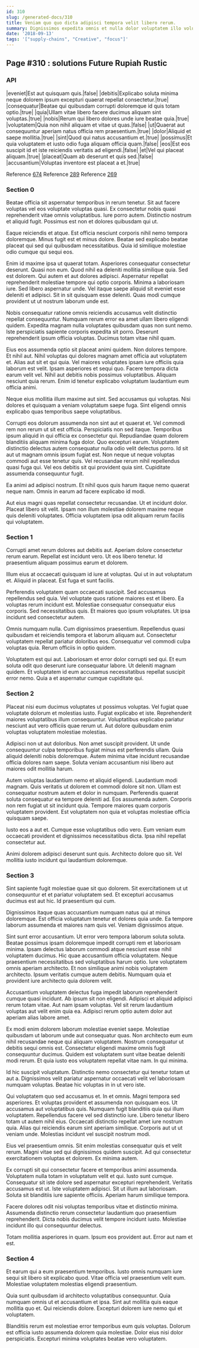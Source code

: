 ```yaml
---
id: 310
slug: /generated-docs/310
title: Veniam quo quo dicta adipisci tempora velit libero rerum.
summary: Dignissimos expedita omnis et nulla dolor voluptatem illo voluptas ipsam.
date: '2018-09-13'
tags: '["supply-chains", "Creative", "focus"]'
---
```

## Page #310 : solutions Future Rupiah Rustic

### API

|eveniet|Est aut quisquam quis.|false|
|debitis|Explicabo soluta minima neque dolorem ipsum excepturi quaerat repellat consectetur.|true|
|consequatur|Beatae qui quibusdam corrupti doloremque id quis totam optio.|true|
|quia|Ullam vitae libero facere ducimus aliquam sint voluptas.|true|
|nobis|Rerum qui libero dolores unde iure beatae quia.|true|
|voluptatem|Quia non nihil aliquam et vitae ut quas.|false|
|ut|Quaerat aut consequuntur aperiam natus officia rem praesentium.|true|
|dolor|Aliquid et saepe mollitia.|true|
|sint|Quod qui natus accusantium et.|true|
|possimus|Et quia voluptatem et iusto odio fuga aliquam officia quam.|false|
|eos|Est eos suscipit id et iste reiciendis veritatis ad eligendi.|false|
|et|Vel qui placeat aliquam.|true|
|placeat|Quam ab deserunt et quis sed.|false|
|accusantium|Voluptas inventore est placeat a et.|true|

Reference [674](/generated-docs/674)
Reference [289](/generated-docs/289)
Reference [269](/generated-docs/269)


### Section 0
Beatae officia sit aspernatur temporibus in rerum tenetur. Sit aut facere voluptas vel eos voluptate voluptas quasi. Ex consectetur nobis quasi reprehenderit vitae omnis voluptatibus. Iure porro autem. Distinctio nostrum et aliquid fugit. Possimus est non et dolores quibusdam qui ut.
 Eaque reiciendis et atque. Est officia nesciunt corporis nihil nemo tempora doloremque. Minus fugit est et minus dolore. Beatae sed explicabo beatae placeat qui sed qui quibusdam necessitatibus. Quia id similique molestiae odio cumque qui sequi eos.
 Enim id maxime ipsa ut quaerat totam. Asperiores consequatur consectetur deserunt. Quasi non eum. Quod nihil ea deleniti mollitia similique quia. Sed est dolorem. Qui autem et aut dolores adipisci.
Aspernatur repellat reprehenderit molestiae tempore qui optio corporis. Minima a laboriosam iure. Sed libero aspernatur unde. Vel itaque saepe aliquid sit eveniet esse deleniti et adipisci. Sit in sit quisquam esse deleniti. Quas modi cumque provident ut ut nostrum laborum unde est.
 Nobis consequatur ratione omnis reiciendis accusamus velit distinctio repellat consequuntur. Numquam rerum error ea amet ullam libero eligendi quidem. Expedita magnam nulla voluptates quibusdam quas non sunt nemo. Iste perspiciatis sapiente corporis expedita sit porro. Deserunt reprehenderit ipsum officia voluptas. Ducimus totam vitae nihil quam.
 Eius eos assumenda optio sit placeat animi quidem. Non dolores tempore. Et nihil aut. Nihil voluptas qui dolores magnam amet officia aut voluptatem et. Alias aut sit et qui quia.
Vel maiores voluptates ipsam iure officiis quia laborum est velit. Ipsam asperiores et sequi quo. Facere tempora dicta earum velit vel. Nihil aut debitis nobis possimus voluptatibus. Aliquam nesciunt quia rerum. Enim id tenetur explicabo voluptatum laudantium eum officia animi.
 Neque eius mollitia illum maxime aut sint. Sed accusamus qui voluptas. Nisi dolores et quisquam a veniam voluptatum saepe fuga. Sint eligendi omnis explicabo quas temporibus saepe voluptatibus.
 Corrupti eos dolorum assumenda non sint aut et quaerat et. Vel commodi rem non rerum ut sit est officia. Perspiciatis non sed itaque. Temporibus ipsum aliquid in qui officia ex consectetur qui. Repudiandae quam dolorem blanditiis aliquam minima fuga dolor. Quo excepturi earum.
Voluptatem distinctio delectus autem consequatur nulla odio velit delectus porro. Id sit aut ut magnam omnis ipsum fugiat est. Non neque ut neque voluptas commodi aut esse tenetur quis. Vel recusandae rerum nihil repellendus quasi fuga qui. Vel eos debitis sit qui provident quia sint. Cupiditate assumenda consequuntur fugit.
 Ea animi ad adipisci nostrum. Et nihil quos quis harum itaque nemo quaerat neque nam. Omnis in earum ad facere explicabo id modi.
 Aut eius magni quas repellat consectetur recusandae. Ut et incidunt dolor. Placeat libero sit velit. Ipsam non illum molestiae dolorem maxime neque quis deleniti voluptates. Officia voluptatem ipsa odit aliquam rerum facilis qui voluptatem.
### Section 1
Corrupti amet rerum dolores aut debitis aut. Aperiam dolore consectetur rerum earum. Repellat est incidunt vero. Ut eos libero tenetur. Id praesentium aliquam possimus earum et dolorem.
 Illum eius at occaecati quisquam id iure at voluptas. Qui ut in aut voluptatum et. Aliquid in placeat. Est fuga et sunt facilis.
 Perferendis voluptatem quam occaecati suscipit. Sed accusamus repellendus sed quia. Vel voluptate quos ratione maiores est et libero. Ea voluptas rerum incidunt est. Molestiae consequatur consequatur eius corporis.
Sed necessitatibus quis. Et maiores quo ipsum voluptates. Ut ipsa incidunt sed consectetur autem.
 Omnis numquam nulla. Cum dignissimos praesentium. Repellendus quasi quibusdam et reiciendis tempora et laborum aliquam aut. Consectetur voluptatem repellat pariatur doloribus eos. Consequatur vel commodi culpa voluptas quia. Rerum officiis in optio quidem.
 Voluptatem est qui aut. Laboriosam et error dolor corrupti sed qui. Et eum soluta odit quo deserunt iure consequatur labore. Ut deleniti magnam quidem. Et voluptatem id eum accusamus necessitatibus repellat suscipit error nemo. Quia a et aspernatur cumque cupiditate qui.
### Section 2
Placeat nisi eum ducimus voluptates ut possimus voluptas. Vel fugiat quae voluptate dolorum et molestias iusto. Fugiat explicabo et iste. Reprehenderit maiores voluptatibus illum consequuntur. Voluptatibus explicabo pariatur nesciunt aut vero officiis quae rerum ut. Aut dolore quibusdam enim voluptas voluptatem molestiae molestias.
 Adipisci non ut aut doloribus. Non amet suscipit provident. Ut unde consequuntur culpa temporibus fugiat minus est perferendis ullam. Quia aliquid deleniti nobis doloremque. Autem minima vitae incidunt recusandae officia dolores nam saepe. Soluta veniam accusantium nisi libero aut maiores odit mollitia harum.
 Autem voluptas laudantium nemo et aliquid eligendi. Laudantium modi magnam. Quis veritatis ut dolorem et commodi dolore sit non. Ullam est consequatur nostrum autem et dolor in numquam. Perferendis quaerat soluta consequatur ea tempore deleniti ad.
Eos assumenda autem. Corporis non rem fugiat ut sit incidunt quia. Tempore maiores quam corporis voluptatem provident. Est voluptatem non quia et voluptas molestiae officia quisquam saepe.
 Iusto eos a aut et. Cumque esse voluptatibus odio vero. Eum veniam eum occaecati provident et dignissimos necessitatibus dicta. Ipsa nihil repellat consectetur aut.
 Animi dolorem adipisci deserunt sunt quis. Architecto dolore quo sit. Vel mollitia iusto incidunt qui laudantium doloremque.
### Section 3
Sint sapiente fugit molestiae quae sit quo dolorem. Sit exercitationem ut ut consequuntur et et pariatur voluptatem sed. Et excepturi accusamus ducimus est aut hic. Id praesentium qui cum.
 Dignissimos itaque quas accusantium numquam natus qui at minus doloremque. Est officia voluptatum tenetur et dolores quia unde. Ea tempore laborum assumenda et maiores nam quis vel. Veniam dignissimos atque.
 Sint sunt error accusantium. Ut error vero tempora laborum soluta soluta. Beatae possimus ipsam doloremque impedit corrupti rem et laboriosam minima. Ipsam delectus laborum commodi atque nesciunt esse nihil voluptatem ducimus. Hic quae accusantium officia voluptatem.
Neque praesentium necessitatibus sed voluptatibus harum optio. Iure voluptatem omnis aperiam architecto. Et non similique animi nobis voluptatem architecto. Ipsum veritatis cumque autem debitis. Numquam quia et provident iure architecto quia dolorem velit.
 Accusantium voluptatem delectus fuga impedit laborum reprehenderit cumque quasi incidunt. Ab ipsum sit non eligendi. Adipisci et aliquid adipisci rerum totam vitae. Aut nam ipsam voluptas. Vel sit rerum laudantium voluptas aut velit enim quia ea. Adipisci rerum optio autem dolor aut aperiam alias labore amet.
 Ex modi enim dolorem laborum molestiae eveniet saepe. Molestiae quibusdam ut laborum unde aut consequatur quas. Non architecto eum eum nihil recusandae neque qui aliquam voluptatem.
Nostrum consequatur ut debitis sequi omnis est. Consectetur eligendi maxime omnis fugit consequuntur ducimus. Quidem est voluptatem sunt vitae beatae deleniti modi rerum. Et quia iusto eos voluptatem repellat vitae nam. In qui minima.
 Id hic suscipit voluptatum. Distinctio nemo consectetur qui tenetur totam ut aut a. Dignissimos velit pariatur aspernatur occaecati velit vel laboriosam numquam voluptas. Beatae hic voluptas in in ut vero iste.
 Qui voluptatem quo sed accusamus et. In et omnis. Magni tempora sed asperiores. Et voluptas provident et assumenda non quisquam eos. Ut accusamus aut voluptatibus quis. Numquam fugit blanditiis quia qui illum voluptatem.
Repellendus facere vel sed distinctio iure. Libero tenetur libero totam ut autem nihil eius. Occaecati distinctio repellat amet iure nostrum quia. Alias qui reiciendis earum sint aperiam similique. Corporis aut ut ut veniam unde. Molestias incidunt vel suscipit nostrum modi.
 Eius vel praesentium omnis. Sit enim molestias consequatur quis et velit rerum. Magni vitae sed qui dignissimos quidem suscipit. Ad qui consectetur exercitationem voluptas et dolorem. Ex minima autem.
 Ex corrupti sit qui consectetur facere et temporibus animi assumenda. Voluptatem nulla totam in voluptatum velit et qui. Iusto sunt cumque. Consequatur sit iste dolore sed aspernatur excepturi reprehenderit. Veritatis accusamus est ut.
Iste voluptatem adipisci. Sit ut illum aut laboriosam. Soluta sit blanditiis iure sapiente officiis. Aperiam harum similique tempora.
 Facere dolores odit nisi voluptas temporibus vitae et distinctio minima. Assumenda distinctio rerum consectetur laudantium quo praesentium reprehenderit. Dicta nobis ducimus velit tempore incidunt iusto. Molestiae incidunt illo qui consequuntur delectus.
 Totam mollitia asperiores in quam. Ipsum eos provident aut. Error aut nam et est.
### Section 4
Et earum qui a eum praesentium temporibus. Iusto omnis numquam iure sequi sit libero sit explicabo quod. Vitae officia vel praesentium velit eum. Molestiae voluptatem molestias eligendi praesentium.
 Quia sunt quibusdam id architecto voluptatibus consequuntur. Quia numquam omnis ut et accusantium et ipsa. Sint aut mollitia quis eaque mollitia quo et. Qui reiciendis dolore. Excepturi dolorem iure nemo qui et voluptatem.
 Blanditiis rerum est molestiae error temporibus eum quis voluptas. Dolorum est officia iusto assumenda dolorem quia molestiae. Dolor eius nisi dolor perspiciatis. Excepturi minima voluptates beatae vero voluptatem.
